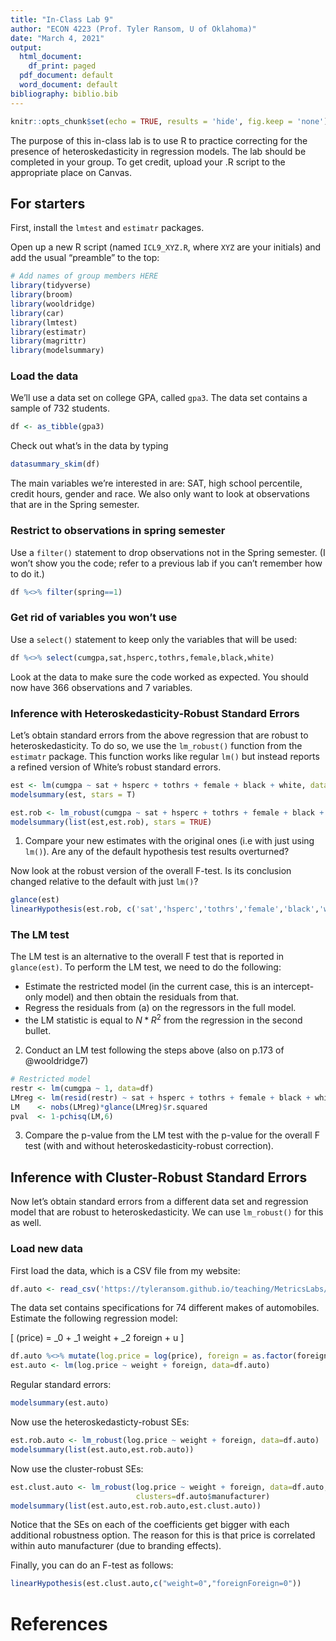 ```yaml
---
title: "In-Class Lab 9"
author: "ECON 4223 (Prof. Tyler Ransom, U of Oklahoma)"
date: "March 4, 2021"
output:
  html_document:
    df_print: paged
  pdf_document: default
  word_document: default
bibliography: biblio.bib
---
```


```r
knitr::opts_chunk$set(echo = TRUE, results = 'hide', fig.keep = 'none')
```

The purpose of this in-class lab is to use R to practice correcting for the presence of heteroskedasticity in regression models. The lab should be completed in your group. To get credit, upload your .R script to the appropriate place on Canvas. 

## For starters
First, install the `lmtest` and `estimatr` packages.

Open up a new R script (named `ICL9_XYZ.R`, where `XYZ` are your initials) and add the usual "preamble" to the top:
```r
# Add names of group members HERE
library(tidyverse)
library(broom)
library(wooldridge)
library(car)
library(lmtest)
library(estimatr)
library(magrittr)
library(modelsummary)
```

### Load the data
We'll use a data set on college GPA, called `gpa3`. The data set contains a sample of 732 students.
```r
df <- as_tibble(gpa3)
```

Check out what's in the data by typing
```r
datasummary_skim(df)
```

The main variables we're interested in are: SAT, high school percentile, credit hours, gender and race. We also only want to look at observations that are in the Spring semester.

### Restrict to observations in spring semester
Use a `filter()` statement to drop observations not in the Spring semester. (I won't show you the code; refer to a previous lab if you can't remember how to do it.)
```r
df %<>% filter(spring==1)
```

### Get rid of variables you won't use
Use a `select()` statement to keep only the variables that will be used:
```r
df %<>% select(cumgpa,sat,hsperc,tothrs,female,black,white)
```
Look at the data to make sure the code worked as expected. You should now have 366 observations and 7 variables.

### Inference with Heteroskedasticity-Robust Standard Errors
Let's obtain standard errors from the above regression that are robust to heteroskedasticity. To do so, we use the `lm_robust()` function from the `estimatr` package. This function works like regular `lm()` but instead reports a refined version of White's robust standard errors.

```r
est <- lm(cumgpa ~ sat + hsperc + tothrs + female + black + white, data=df)
modelsummary(est, stars = T)

est.rob <- lm_robust(cumgpa ~ sat + hsperc + tothrs + female + black + white, data=df)
modelsummary(list(est,est.rob), stars = TRUE)
```

1. Compare your new estimates with the original ones (i.e with just using `lm()`). Are any of the default hypothesis test results overturned?

Now look at the robust version of the overall F-test. Is its conclusion changed relative to the default with just `lm()`?

```r
glance(est)
linearHypothesis(est.rob, c('sat','hsperc','tothrs','female','black','white'))
```


### The LM test
The LM test is an alternative to the overall F test that is reported in `glance(est)`. To perform the LM test, we need to do the following:

- Estimate the restricted model (in the current case, this is an intercept-only model) and then obtain the residuals from that. 
- Regress the residuals from (a) on the regressors in the full model. 
- the LM statistic is equal to $N*R^2$ from the regression in the second bullet.

2. Conduct an LM test following the steps above (also on p.173 of @wooldridge7)
```r
# Restricted model
restr <- lm(cumgpa ~ 1, data=df)
LMreg <- lm(resid(restr) ~ sat + hsperc + tothrs + female + black + white, data=df)
LM    <- nobs(LMreg)*glance(LMreg)$r.squared
pval  <- 1-pchisq(LM,6)
```

3. Compare the p-value from the LM test with the p-value for the overall F test (with and without heteroskedasticity-robust correction).

## Inference with Cluster-Robust Standard Errors
Now let's obtain standard errors from a different data set and regression model that are robust to heteroskedasticity. We can use `lm_robust()` for this as well.

### Load new data
First load the data, which is a CSV file from my website:
```r
df.auto <- read_csv('https://tyleransom.github.io/teaching/MetricsLabs/auto.csv')
```

The data set contains specifications for 74 different makes of automobiles. Estimate the following regression model:

\[
\log(price) = \beta_0 + \beta_1 weight + \beta_2 foreign + u
\]

```r
df.auto %<>% mutate(log.price = log(price), foreign = as.factor(foreign))
est.auto <- lm(log.price ~ weight + foreign, data=df.auto)
```

Regular standard errors:
```r
modelsummary(est.auto)
```

Now use the heteroskedasticty-robust SEs:
```r
est.rob.auto <- lm_robust(log.price ~ weight + foreign, data=df.auto)
modelsummary(list(est.auto,est.rob.auto))
```

Now use the cluster-robust SEs:
```r
est.clust.auto <- lm_robust(log.price ~ weight + foreign, data=df.auto, 
                            clusters=df.auto$manufacturer)
modelsummary(list(est.auto,est.rob.auto,est.clust.auto))
```

Notice that the SEs on each of the coefficients get bigger with each additional robustness option. The reason for this is that price is correlated within auto manufacturer (due to branding effects).

Finally, you can do an F-test as follows:
```r
linearHypothesis(est.clust.auto,c("weight=0","foreignForeign=0"))
```


# References
